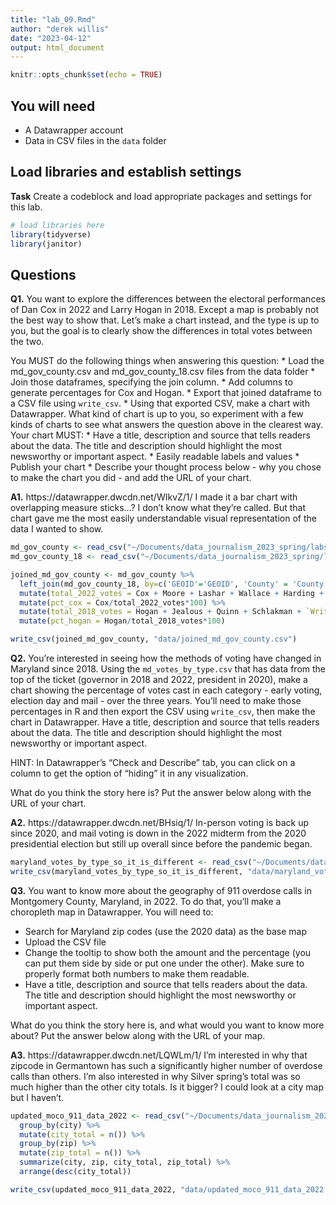 ```yaml
---
title: "lab_09.Rmd"
author: "derek willis"
date: "2023-04-12"
output: html_document
---
```


```r
knitr::opts_chunk$set(echo = TRUE)
```

## You will need

* A Datawrapper account
* Data in CSV files in the `data` folder

## Load libraries and establish settings

**Task** Create a codeblock and load appropriate packages and settings for this lab.

```r
# load libraries here
library(tidyverse)
library(janitor)
```

## Questions

**Q1.** You want to explore the differences between the electoral performances of Dan Cox in 2022 and Larry Hogan in 2018. Except a map is probably not the best way to show that. Let's make a chart instead, and the type is up to you, but the goal is to clearly show the differences in total votes between the two.

You MUST do the following things when answering this question:
* Load the md_gov_county.csv and md_gov_county_18.csv files from the data folder
* Join those dataframes, specifying the join column. 
* Add columns to generate percentages for Cox and Hogan.
* Export that joined dataframe to a CSV file using `write_csv`.
* Using that exported CSV, make a chart with Datawrapper. What kind of chart is up to you, so experiment with a few kinds of charts to see what answers the question above in the clearest way. Your chart MUST:
  * Have a title, description and source that tells readers about the data. The title and description should highlight the most newsworthy or important aspect.
  * Easily readable labels and values
* Publish your chart
* Describe your thought process below - why you chose to make the chart you did - and add the URL of your chart.

**A1.** 
https://datawrapper.dwcdn.net/WIkvZ/1/
I made it a bar chart with overlapping measure sticks...? I don't know what they're called. But that chart gave me the most easily understandable visual representation of the data I wanted to show. 

```r
md_gov_county <- read_csv("~/Documents/data_journalism_2023_spring/labs/lab_09/data/md_gov_county.csv")
md_gov_county_18 <- read_csv("~/Documents/data_journalism_2023_spring/labs/lab_09/data/md_gov_county_18.csv") 

joined_md_gov_county <- md_gov_county %>% 
  left_join(md_gov_county_18, by=c('GEOID'='GEOID', 'County' = 'County')) %>% 
  mutate(total_2022_votes = Cox + Moore + Lashar + Wallace + Harding + Sefcik + `Write-ins.x`) %>% 
  mutate(pct_cox = Cox/total_2022_votes*100) %>% 
  mutate(total_2018_votes = Hogan + Jealous + Quinn + Schlakman + `Write-ins.y`) %>% 
  mutate(pct_hogan = Hogan/total_2018_votes*100)

write_csv(joined_md_gov_county, "data/joined_md_gov_county.csv")
```

**Q2.** You're interested in seeing how the methods of voting have changed in Maryland since 2018. Using the `md_votes_by_type.csv` that has data from the top of the ticket (governor in 2018 and 2022, president in 2020), make a chart showing the percentage of votes cast in each category - early voting, election day and mail - over the three years. You'll need to make those percentages in R and then export the CSV using `write_csv`, then make the chart in Datawrapper. Have a title, description and source that tells readers about the data. The title and description should highlight the most newsworthy or important aspect.

HINT: In Datawrapper's "Check and Describe" tab, you can click on a column to get the option of "hiding" it in any visualization.

What do you think the story here is? Put the answer below along with the URL of your chart.

**A2.** 
https://datawrapper.dwcdn.net/BHsiq/1/
In-person voting is back up since 2020, and mail voting is down in the 2022 midterm from the 2020 presidential election but still up overall since before the pandemic began.
```r
maryland_votes_by_type_so_it_is_different <- read_csv("~/Documents/data_journalism_2023_spring/labs/lab_09/data/md_votes_by_type.csv")
write_csv(maryland_votes_by_type_so_it_is_different, "data/maryland_votes_by_type_so_it_is_different.csv")
```


**Q3.** You want to know more about the geography of 911 overdose calls in Montgomery County, Maryland, in 2022. To do that, you'll make a choropleth map in Datawrapper. You will need to:

* Search for Maryland zip codes (use the 2020 data) as the base map
* Upload the CSV file
* Change the tooltip to show both the amount and the percentage (you can put them side by side or put one under the other). Make sure to properly format both numbers to make them readable.
* Have a title, description and source that tells readers about the data. The title and description should highlight the most newsworthy or important aspect.

What do you think the story here is, and what would you want to know more about? Put the answer below along with the URL of your map.

**A3.** 
https://datawrapper.dwcdn.net/LQWLm/1/
I'm interested in why that zipcode in Germantown has such a significantly higher number of overdose calls than others. I'm also interested in why Silver spring's total was so much higher than the other city totals. Is it bigger? I could look at a city map but I haven't.
```r
updated_moco_911_data_2022 <- read_csv("~/Documents/data_journalism_2023_spring/labs/lab_09/data/montgomery_2022_overdoses.csv") %>% 
  group_by(city) %>% 
  mutate(city_total = n()) %>% 
  group_by(zip) %>% 
  mutate(zip_total = n()) %>% 
  summarize(city, zip, city_total, zip_total) %>% 
  arrange(desc(city_total))

write_csv(updated_moco_911_data_2022, "data/updated_moco_911_data_2022.csv")
```
